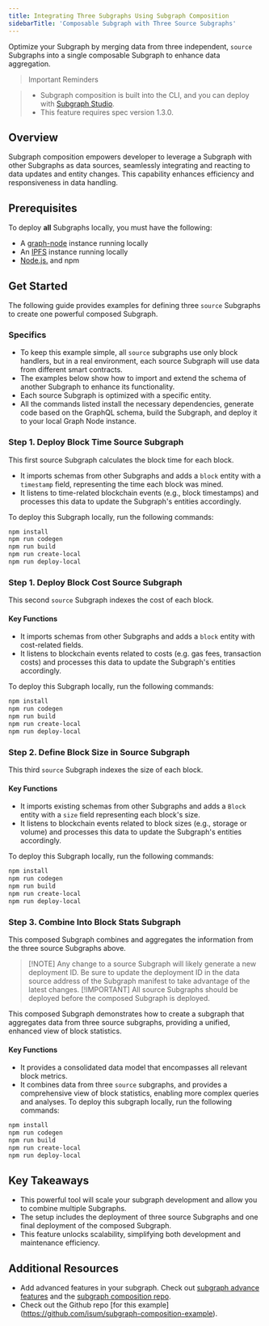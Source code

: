 ```yaml
---
title: Integrating Three Subgraphs Using Subgraph Composition
sidebarTitle: 'Composable Subgraph with Three Source Subgraphs'
---
```


Optimize your Subgraph by merging data from three independent, `source` Subgraphs into a single composable Subgraph to enhance data aggregation.

> Important Reminders

> - Subgraph composition is built into the CLI, and you can deploy with [Subgraph Studio](https://thegraph.com/studio/).
> - This feature requires spec version 1.3.0.

## Overview

Subgraph composition empowers developer to leverage a Subgraph with other Subgraphs as data sources, seamlessly integrating and reacting to data updates and entity changes. This capability enhances efficiency and responsiveness in data handling.

## Prerequisites

To deploy **all** Subgraphs locally, you must have the following:

- A [graph-node](https://github.com/graphprotocol/graph-node) instance running locally
- An [IPFS](https://docs.ipfs.tech/) instance running locally
- [Node.js.](https://nodejs.org/en) and npm

## Get Started

The following guide provides examples for defining three `source` Subgraphs to create one powerful composed Subgraph.

### Specifics

- To keep this example simple, all `source` subgraphs use only block handlers, but in a real environment, each source Subgraph will use data from different smart contracts.
- The examples below show how to import and extend the schema of another Subgraph to enhance its functionality.
- Each source Subgraph is optimized with a specific entity.
- All the commands listed install the necessary dependencies, generate code based on the GraphQL schema, build the Subgraph, and deploy it to your local Graph Node instance.

### Step 1. Deploy Block Time Source Subgraph

This first source Subgraph calculates the block time for each block.

- It imports schemas from other Subgraphs and adds a `block` entity with a `timestamp` field, representing the time each block was mined.
- It listens to time-related blockchain events (e.g., block timestamps) and processes this data to update the Subgraph's entities accordingly.

To deploy this Subgraph locally, run the following commands:

```bash
npm install
npm run codegen
npm run build
npm run create-local
npm run deploy-local
```

### Step 1. Deploy Block Cost Source Subgraph

This second `source` Subgraph indexes the cost of each block.

#### Key Functions

- It imports schemas from other Subgraphs and adds a `block` entity with cost-related fields.
- It listens to blockchain events related to costs (e.g. gas fees, transaction costs) and processes this data to update the Subgraph's entities accordingly.

To deploy this Subgraph locally, run the following commands:

```bash
npm install
npm run codegen
npm run build
npm run create-local
npm run deploy-local
```

### Step 2. Define Block Size in Source Subgraph

This third `source` Subgraph indexes the size of each block.

#### Key Functions

- It imports existing schemas from other Subgraphs and adds a `Block` entity with a `size` field representing each block's size.
- It listens to blockchain events related to block sizes (e.g., storage or volume) and processes this data to update the Subgraph's entities accordingly.

To deploy this Subgraph locally, run the following commands:

```bash
npm install
npm run codegen
npm run build
npm run create-local
npm run deploy-local
```

### Step 3. Combine Into Block Stats Subgraph

This composed Subgraph combines and aggregates the information from the three source Subgraphs above.

> [!NOTE] Any change to a source Subgraph will likely generate a new deployment ID. Be sure to update the deployment ID in the data source address of the Subgraph manifest to take advantage of the latest changes. [!IMPORTANT] All source Subgraphs should be deployed before the composed Subgraph is deployed.

This composed Subgraph demonstrates how to create a subgraph that aggregates data from three source subgraphs, providing a unified, enhanced view of block statistics.

#### Key Functions

- It provides a consolidated data model that encompasses all relevant block metrics.
- It combines data from three `source` subgraphs, and provides a comprehensive view of block statistics, enabling more complex queries and analyses. To deploy this subgraph locally, run the following commands:

```bash
npm install
npm run codegen
npm run build
npm run create-local
npm run deploy-local
```

## Key Takeaways

- This powerful tool will scale your subgraph development and allow you to combine multiple Subgraphs.
- The setup includes the deployment of three source Subgraphs and one final deployment of the composed Subgraph.
- This feature unlocks scalability, simplifying both development and maintenance efficiency.

## Additional Resources

- Add advanced features in your subgraph. Check out [subgraph advance features](/developing/creating/advanced/) and the [subgraph composition repo](https://github.com/incrypto32/subgraph-composition-sample-subgraph).
- Check out the Github repo [for this example] (https://github.com/isum/subgraph-composition-example).
